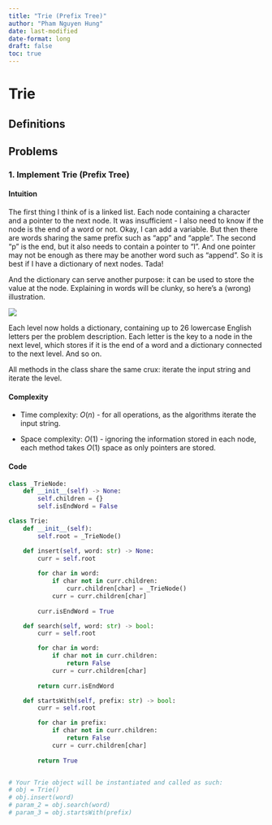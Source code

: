 ```yaml
---
title: "Trie (Prefix Tree)"
author: "Pham Nguyen Hung"
date: last-modified
date-format: long
draft: false
toc: true
---
```

# Trie

## Definitions

## Problems

### 1. Implement Trie (Prefix Tree)

#### Intuition
<!-- Describe your first thoughts on how to solve this problem. -->
The first thing I think of is a linked list. Each node containing a character and a pointer to the next node. It was insufficient - I also need to know if the node is the end of a word or not. Okay, I can add a variable. But then there are words sharing the same prefix such as "app" and "apple". The second "p" is the end, but it also needs to contain a pointer to "l". And one pointer may not be enough as there may be another word such as "append". So it is best if I have a dictionary of next nodes. Tada!

And the dictionary can serve another purpose: it can be used to store the value at the node. Explaining in words will be clunky, so here's a (wrong) illustration.

![](trie.png)

Each level now holds a dictionary, containing up to 26 lowercase English letters per the problem description. Each letter is the key to a node in the next level, which stores if it is the end of a word and a dictionary connected to the next level. And so on.

All methods in the class share the same crux: iterate the input string and iterate the level.

#### Complexity
- Time complexity:
<!-- Add your time complexity here, e.g. $$O(n)$$ -->
$O(n)$ - for all operations, as the algorithms iterate the input string.

- Space complexity:
<!-- Add your space complexity here, e.g. $$O(n)$$ -->
$O(1)$ - ignoring the information stored in each node, each method takes $O(1)$ space as only pointers are stored.

#### Code
```python
class _TrieNode:
    def __init__(self) -> None:
        self.children = {}
        self.isEndWord = False

class Trie:
    def __init__(self):
        self.root = _TrieNode()

    def insert(self, word: str) -> None:
        curr = self.root
        
        for char in word:
            if char not in curr.children:
                curr.children[char] = _TrieNode()
            curr = curr.children[char]
        
        curr.isEndWord = True

    def search(self, word: str) -> bool:
        curr = self.root

        for char in word:
            if char not in curr.children:
                return False
            curr = curr.children[char]
        
        return curr.isEndWord

    def startsWith(self, prefix: str) -> bool:
        curr = self.root

        for char in prefix:
            if char not in curr.children:
                return False
            curr = curr.children[char]
        
        return True


# Your Trie object will be instantiated and called as such:
# obj = Trie()
# obj.insert(word)
# param_2 = obj.search(word)
# param_3 = obj.startsWith(prefix)
```